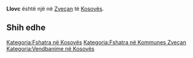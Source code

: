 {{Fshat në 
 | Emri                = Llovc
 | EmriAlt                = 
 | NAME_SHORT_FORM=      
 | NAME_GENERIC=      
 | NAME_SORT_NAME_RO=      LLOVC
 | FULL_NAME_RO = Llovc
 | FULL_NAME_ND_RO=Llovc
 | SORT_NAME_RG=LLOVC
 | FULL_NAME_RG=Llovc
 | FULL_NAME_ND_RG=Llovc
 | SRP_NAME_SHORT_FORM=      
 | SRP_NAME_GENERIC=      
 | SRP_NAME_SORT_NAME_RO=      
 | SRP_FULL_NAME_RO = 
 | SRP_FULL_NAME_ND_RO=
 | SRP_SORT_NAME_RG=
 | SRP_FULL_NAME_RG=
 | SRP_FULL_NAME_ND_RG=
 | Emri (Rasa dhanore) = 
 | Figura              = 
 | Shteti              = Kosovo
 | Komuna              = Zveçan
 | Kodi postar         = 
 | Sipërfaqja          = 

 | Popullsia           = 

 | Regj. i popullsisë  = 
 | Dend. e popullsisë  = 
 | Faqja zyrtare       = 
 <!--- Koordinatat ----> 
 | Gjerësia            = 42.962222
 | Gjatësia            = 20.763611
 | Lartësia            = 
}}
'''Llovc''' është një [[]] në [[Zveçan]] të [[Kosovës]].

<!-- == Gjeografia == -->
<!-- == Historia == -->
<!-- == Demografia == -->
== Shih edhe ==
{{Komuna Zveçan}}
{{Kosovo-Administrata-Cung}}

[[Kategoria:Fshatra në Kosovës]]
[[Kategoria:Fshatra në Kommunes Zveçan]]
[[Kategoria:Vendbanime në Kosovës]]